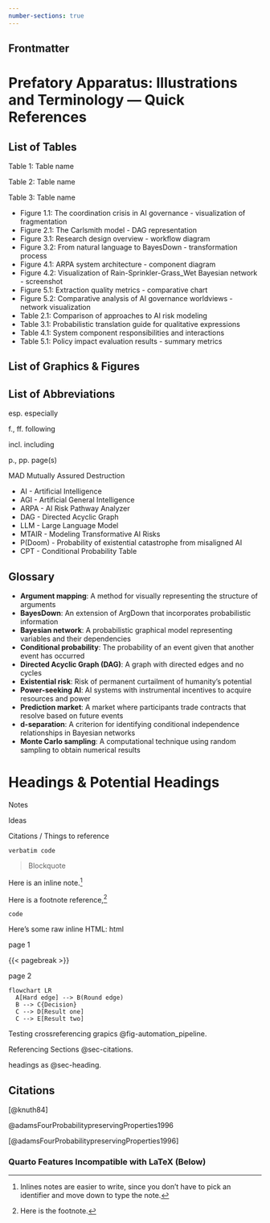 ```yaml
---
number-sections: true
---
```



## Frontmatter {.unnumbered}

# Prefatory Apparatus: Illustrations and Terminology --- Quick References {.unnumbered}

## List of Tables{.unnumbered}

Table 1: 	Table name

Table 2: 	Table name

Table 3:	Table name

* Figure 1.1: The coordination crisis in AI governance \- visualization of fragmentation  
* Figure 2.1: The Carlsmith model \- DAG representation  
* Figure 3.1: Research design overview \- workflow diagram  
* Figure 3.2: From natural language to BayesDown \- transformation process  
* Figure 4.1: ARPA system architecture \- component diagram  
* Figure 4.2: Visualization of Rain-Sprinkler-Grass\_Wet Bayesian network \- screenshot  
* Figure 5.1: Extraction quality metrics \- comparative chart  
* Figure 5.2: Comparative analysis of AI governance worldviews \- network visualization  
* Table 2.1: Comparison of approaches to AI risk modeling  
* Table 3.1: Probabilistic translation guide for qualitative expressions  
* Table 4.1: System component responsibilities and interactions  
* Table 5.1: Policy impact evaluation results \- summary metrics

## List of Graphics & Figures{.unnumbered}

## List of Abbreviations{.unnumbered}

esp.		especially

f., ff.		following

incl.		including

p., pp.		page(s)

MAD		Mutually Assured Destruction

* AI \- Artificial Intelligence  
* AGI \- Artificial General Intelligence  
* ARPA \- AI Risk Pathway Analyzer  
* DAG \- Directed Acyclic Graph  
* LLM \- Large Language Model  
* MTAIR \- Modeling Transformative AI Risks  
* P(Doom) \- Probability of existential catastrophe from misaligned AI  
* CPT \- Conditional Probability Table

## Glossary {.unnumbered .unlisted} 

* **Argument mapping**: A method for visually representing the structure of arguments  
* **BayesDown**: An extension of ArgDown that incorporates probabilistic information  
* **Bayesian network**: A probabilistic graphical model representing variables and their dependencies  
* **Conditional probability**: The probability of an event given that another event has occurred  
* **Directed Acyclic Graph (DAG)**: A graph with directed edges and no cycles  
* **Existential risk**: Risk of permanent curtailment of humanity's potential  
* **Power-seeking AI**: AI systems with instrumental incentives to acquire resources and power  
* **Prediction market**: A market where participants trade contracts that resolve based on future events  
* **d-separation**: A criterion for identifying conditional independence relationships in Bayesian networks  
* **Monte Carlo sampling**: A computational technique using random sampling to obtain numerical results




# Headings & Potential Headings {#sec-heading}

Notes

Ideas

Citations / Things to reference

<!-- Comments -->

<!-- [ ] ToDos-->



`verbatim code`



> Blockquote




Here is an inline note.^[Inlines notes are easier to write,
since you don't have to pick an identifier and move down to
type the note.]


Here is a footnote reference,[^1] 

[^1]: Here is the footnote.


```
code
```

```{=latex}
\renewcommand*{\labelitemi}{\textgreater}
```


Here's some raw inline HTML: `<a>html</a>`{=html}


page 1

{{< pagebreak >}}

page 2


```mermaid
flowchart LR
  A[Hard edge] --> B(Round edge)
  B --> C{Decision}
  C --> D[Result one]
  C --> E[Result two]
```

Testing crossreferencing grapics @fig-automation_pipeline.

Referencing Sections @sec-citations.

headings as @sec-heading.



## Citations {#sec-citations}

[@knuth84]

@adamsFourProbabilitypreservingProperties1996


[@adamsFourProbabilitypreservingProperties1996]



### Quarto Features Incompatible with LaTeX (Below) {.unnumbered .unlisted}


<!-- 

Here is a second footnote reference,[^1] and another.

[^longnote]



[^longnote]: Here's one with multiple blocks.

    Subsequent paragraphs are indented to show that they
belong to the previous footnote.

        { some.code }

    The whole paragraph can be indented, or just the first
    line.  In this way, multi-paragraph footnotes work like
    multi-paragraph list items.

This paragraph won't be part of the note, because it
isn't indented. -->

<!-- 
- [ ] Task 1
- [x] Task 2 -->

<!-- 
::: {.hidden}
$$
 \def\RR{{\bf R}}
 \def\bold#1{{\bf #1}}
$$
::: -->

